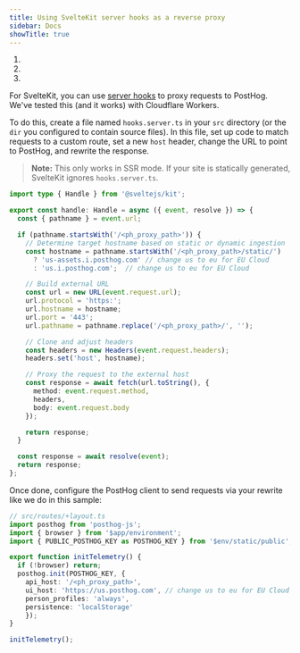 ```yaml
---
title: Using SvelteKit server hooks as a reverse proxy
sidebar: Docs
showTitle: true
---
```



<CalloutBox icon="IconWarning" title="Warning" type="fyi">
    <ol>
        <li><ProxyWarning /></li>
        <li><RegionWarning /></li>
        <li><ProxyPathNamesWarning /></li>
    </ol>
</CalloutBox>

For SvelteKit, you can use [server hooks](https://svelte.dev/docs/kit/hooks#Server-hooks) to proxy requests to PostHog. We've tested this (and it works) with Cloudflare Workers. 

To do this, create a file named `hooks.server.ts` in your `src` directory (or the `dir` you configured to contain source files). In this file, set up code to match requests to a custom route, set a new `host` header, change the URL to point to PostHog, and rewrite the response. 

> **Note:** This only works in SSR mode. If your site is statically generated, SvelteKit ignores `hooks.server.ts`. 

```ts
import type { Handle } from '@sveltejs/kit';

export const handle: Handle = async ({ event, resolve }) => {
  const { pathname } = event.url;

  if (pathname.startsWith('/<ph_proxy_path>')) {
    // Determine target hostname based on static or dynamic ingestion
    const hostname = pathname.startsWith('/<ph_proxy_path>/static/')
      ? 'us-assets.i.posthog.com' // change us to eu for EU Cloud
      : 'us.i.posthog.com';  // change us to eu for EU Cloud

    // Build external URL
    const url = new URL(event.request.url);
    url.protocol = 'https:';
    url.hostname = hostname;
    url.port = '443';
    url.pathname = pathname.replace('/<ph_proxy_path>/', '');

    // Clone and adjust headers
    const headers = new Headers(event.request.headers);
    headers.set('host', hostname);

    // Proxy the request to the external host
    const response = await fetch(url.toString(), {
      method: event.request.method,
      headers,
      body: event.request.body
    });

    return response;
  }

  const response = await resolve(event);
  return response;
};
```

Once done, configure the PostHog client to send requests via your rewrite like we do in this sample: 

```ts
// src/routes/+layout.ts
import posthog from 'posthog-js';
import { browser } from '$app/environment';
import { PUBLIC_POSTHOG_KEY as POSTHOG_KEY } from '$env/static/public';

export function initTelemetry() {
  if (!browser) return;
  posthog.init(POSTHOG_KEY, {
    api_host: '/<ph_proxy_path>',
    ui_host: 'https://us.posthog.com', // change us to eu for EU Cloud
    person_profiles: 'always',
    persistence: 'localStorage'
	});
}

initTelemetry();
```
